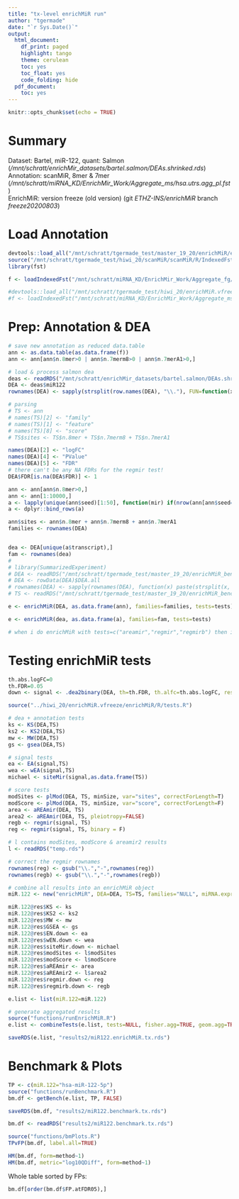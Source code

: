 ```yaml
---
title: "tx-level enrichMiR run"
author: "tgermade"
date: "`r Sys.Date()`"
output:
  html_document:
    df_print: paged
    highlight: tango
    theme: cerulean
    toc: yes
    toc_float: yes
    code_folding: hide
  pdf_document:
    toc: yes
---
```



<style>
  .main-container {
    max-width: 1500px !important;
  }
</style>


```r
knitr::opts_chunk$set(echo = TRUE)
```

# Summary

Dataset: Bartel, miR-122, quant: Salmon (*/mnt/schratt/enrichMir_datasets/bartel.salmon/DEAs.shrinked.rds*)  
Annotation: scanMiR, 8mer & 7mer (*/mnt/schratt/miRNA_KD/EnrichMir_Work/Aggregate_ms/hsa.utrs.agg_pl.fst*)  
EnrichMiR: version freeze (old version) (git *ETHZ-INS/enrichMiR* branch *freeze20200803*)  


# Load Annotation

```r
devtools::load_all("/mnt/schratt/tgermade_test/master_19_20/enrichMiR/enrichMiR/")
source("/mnt/schratt/tgermade_test/hiwi_20/scanMiR/scanMiR/R/IndexedFst.R")
library(fst)

f <- loadIndexedFst("/mnt/schratt/miRNA_KD/EnrichMir_Work/Aggregate_fg/hsa.utrs.agg_bartel.fst")

#devtools::load_all("/mnt/schratt/tgermade_test/hiwi_20/enrichMiR.vfreeze/enrichMiR/")
#f <- loadIndexedFst("/mnt/schratt/miRNA_KD/EnrichMir_Work/Aggregate_ms/hsa.utrs.agg_pl.fst")
```

# Prep: Annotation & DEA

```r
# save new annotation as reduced data.table
ann <- as.data.table(as.data.frame(f))
ann <- ann[ann$n.8mer>0 | ann$n.7merm8>0 | ann$n.7merA1>0,]

# load & process salmon dea
deas <- readRDS("/mnt/schratt/enrichMir_datasets/bartel.salmon/DEAs.shrinked.rds")
DEA <- deas$miR122
rownames(DEA) <- sapply(strsplit(row.names(DEA), "\\."), FUN=function(x) x[1])

# parsing
# TS <- ann 
# names(TS)[2] <- "family"
# names(TS)[1] <- "feature"
# names(TS)[8] <- "score"
# TS$sites <- TS$n.8mer + TS$n.7merm8 + TS$n.7merA1

names(DEA)[2] <- "logFC"
names(DEA)[4] <- "PValue"
names(DEA)[5] <- "FDR"
# there can't be any NA FDRs for the regmir test!
DEA$FDR[is.na(DEA$FDR)] <- 1
```


```r
ann <- ann[ann$n.8mer>0,]
ann <- ann[1:10000,]
a <- lapply(unique(ann$seed)[1:50], function(mir) if(nrow(ann[ann$seed==mir,])>=4) ann[ann$seed==mir,][1:4,])
a <- dplyr::bind_rows(a)

ann$sites <- ann$n.8mer + ann$n.7merm8 + ann$n.7merA1
families <- rownames(DEA)


dea <- DEA[unique(a$transcript),]
fam <- rownames(dea)
# 
# library(SummarizedExperiment)
# DEA <- readRDS("/mnt/schratt/tgermade_test/master_19_20/enrichMiR_benchmark/data/amin.DEA.SE.rds")
# DEA <- rowData(DEA)$DEA.all
# rownames(DEA) <- sapply(rownames(DEA), function(x) paste(strsplit(x, "\\.")[[1]][-1], sep="."))
# TS <- readRDS("/mnt/schratt/tgermade_test/master_19_20/enrichMiR_benchmark/data/TargetScan_mouse.rds")

e <- enrichMiR(DEA, as.data.frame(ann), families=families, tests=tests)

e <- enrichMiR(dea, as.data.frame(a), families=fam, tests=tests)

# when i do enrichMiR with tests=c("areamir","regmir","regmirb") then it works
```


# Testing enrichMiR tests

```r
th.abs.logFC=0
th.FDR=0.05
down <- signal <- .dea2binary(DEA, th=th.FDR, th.alfc=th.abs.logFC, restrictSign=-1)
```

```r
source("../hiwi_20/enrichMiR.vfreeze/enrichMiR/R/tests.R")

# dea + annotation tests
ks <- KS(DEA,TS)
ks2 <- KS2(DEA,TS)
mw <- MW(DEA,TS)
gs <- gsea(DEA,TS)

# signal tests
ea <- EA(signal,TS)
wea <- wEA(signal,TS)
michael <- siteMir(signal,as.data.frame(TS))

# score tests
modSites <- plMod(DEA, TS, minSize, var="sites", correctForLength=T) 
modScore <- plMod(DEA, TS, minSize, var="score", correctForLength=F) 
area <- aREAmir(DEA, TS)
area2 <- aREAmir(DEA, TS, pleiotropy=FALSE) 
regb <- regmir(signal, TS)
reg <- regmir(signal, TS, binary = F)

# l contains modSites, modScore & areamir2 results
l <- readRDS("temp.rds")

# correct the regmir rownames
rownames(reg) <- gsub("\\.","-",rownames(reg))
rownames(regb) <- gsub("\\.","-",rownames(regb))
```

```r

# combine all results into an enrichMiR object
miR.122 <- new("enrichMiR", DEA=DEA, TS=TS, families="NULL", miRNA.expression=list(), info=list(call=match.call()))

miR.122@res$KS <- ks
miR.122@res$KS2 <- ks2
miR.122@res$MW <- mw
miR.122@res$GSEA <- gs
miR.122@res$EN.down <- ea
miR.122@res$wEN.down <- wea
miR.122@res$siteMir.down <- michael
miR.122@res$modSites <- l$modSites
miR.122@res$modScore <- l$modScore
miR.122@res$aREAmir <- area
miR.122@res$aREAmir2 <- l$area2
miR.122@res$regmir.down <- reg
miR.122@res$regmirb.down <- regb

e.list <- list(miR.122=miR.122)

# generate aggregated results
source("functions/runEnrichMiR.R")
e.list <- combineTests(e.list, tests=NULL, fisher.agg=TRUE, geom.agg=TRUE)

```

```r
saveRDS(e.list, "results2/miR122.enrichMiR.tx.rds")
```

# Benchmark & Plots

```r
TP <- c(miR.122="hsa-miR-122-5p")
source("functions/runBenchmark.R")
bm.df <- getBench(e.list, TP, FALSE)
```

```r
saveRDS(bm.df, "results2/miR122.benchmark.tx.rds")
```

```r
bm.df <- readRDS("results2/miR122.benchmark.tx.rds")
```

```r

source("functions/bmPlots.R")
TPvFP(bm.df, label.all=TRUE)
```

```r

HM(bm.df, form=method~1)
HM(bm.df, metric="log10QDiff", form=method~1)
```

Whole table sorted by FPs:  

```r

bm.df[order(bm.df$FP.atFDR05),]
```